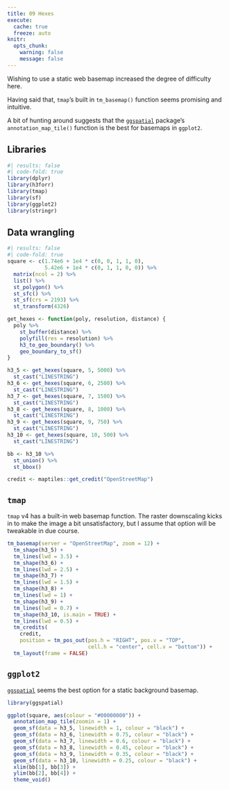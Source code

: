 ```yaml
---
title: 09 Hexes
execute: 
  cache: true
  freeze: auto
knitr:
  opts_chunk: 
    warning: false
    message: false
---
```


Wishing to use a static web basemap increased the degree of difficulty here. 

Having said that, `tmap`'s built in `tm_basemap()` function seems promising and intuitive. 

A bit of hunting around suggests that the [`ggspatial`](https://paleolimbot.github.io/ggspatial/) package's `annotation_map_tile()` function is the best for basemaps in `ggplot2`.

## Libraries
```r
#| results: false
#| code-fold: true
library(dplyr)
library(h3forr)
library(tmap)
library(sf)
library(ggplot2)
library(stringr)
```

## Data wrangling
```r
#| results: false
#| code-fold: true
square <- c(1.74e6 + 1e4 * c(0, 0, 1, 1, 0), 
            5.42e6 + 1e4 * c(0, 1, 1, 0, 0)) %>%
  matrix(ncol = 2) %>%
  list() %>%
  st_polygon() %>%
  st_sfc() %>%
  st_sf(crs = 2193) %>%
  st_transform(4326)

get_hexes <- function(poly, resolution, distance) {
  poly %>% 
    st_buffer(distance) %>%
    polyfill(res = resolution) %>% 
    h3_to_geo_boundary() %>% 
    geo_boundary_to_sf()
}

h3_5 <- get_hexes(square, 5, 5000) %>% 
  st_cast("LINESTRING")
h3_6 <- get_hexes(square, 6, 2500) %>% 
  st_cast("LINESTRING")
h3_7 <- get_hexes(square, 7, 1500) %>% 
  st_cast("LINESTRING")
h3_8 <- get_hexes(square, 8, 1000) %>% 
  st_cast("LINESTRING")
h3_9 <- get_hexes(square, 9, 750) %>% 
  st_cast("LINESTRING")
h3_10 <- get_hexes(square, 10, 500) %>% 
  st_cast("LINESTRING")

bb <- h3_10 %>% 
  st_union() %>%
  st_bbox()

credit <- maptiles::get_credit("OpenStreetMap")
```

## `tmap`
`tmap` v4 has a built-in web basemap function. The raster downscaling kicks in to make the image a bit unsatisfactory, but I assume that option will be tweakable in due course.

```r
tm_basemap(server = "OpenStreetMap", zoom = 12) +
  tm_shape(h3_5) + 
  tm_lines(lwd = 3.5) +
  tm_shape(h3_6) + 
  tm_lines(lwd = 2.5) +
  tm_shape(h3_7) + 
  tm_lines(lwd = 1.5) +
  tm_shape(h3_8) + 
  tm_lines(lwd = 1) +
  tm_shape(h3_9) + 
  tm_lines(lwd = 0.7) +
  tm_shape(h3_10, is.main = TRUE) + 
  tm_lines(lwd = 0.5) +
  tm_credits(
    credit,
    position = tm_pos_out(pos.h = "RIGHT", pos.v = "TOP",
                          cell.h = "center", cell.v = "bottom")) + 
  tm_layout(frame = FALSE)
```

## `ggplot2`
[`ggspatial`](https://paleolimbot.github.io/ggspatial/) seems the best option for a static background basemap.

```r
library(ggspatial)

ggplot(square, aes(colour = "#00000000")) +
  annotation_map_tile(zoomin = 1) + 
  geom_sf(data = h3_5, linewidth = 1, colour = "black") +
  geom_sf(data = h3_6, linewidth = 0.75, colour = "black") +
  geom_sf(data = h3_7, linewidth = 0.6, colour = "black") +
  geom_sf(data = h3_8, linewidth = 0.45, colour = "black") +
  geom_sf(data = h3_9, linewidth = 0.35, colour = "black") +
  geom_sf(data = h3_10, linewidth = 0.25, colour = "black") +
  xlim(bb[1], bb[3]) +
  ylim(bb[2], bb[4]) +
  theme_void()
```
